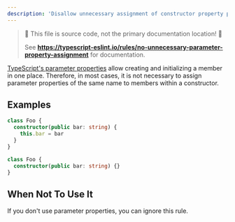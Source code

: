 ```yaml
---
description: 'Disallow unnecessary assignment of constructor property parameter.'
---
```



> 🛑 This file is source code, not the primary documentation location! 🛑
>
> See **https://typescript-eslint.io/rules/no-unnecessary-parameter-property-assignment** for documentation.

[TypeScript's parameter properties](https://www.typescriptlang.org/docs/handbook/2/classes.html#parameter-properties) allow creating and initializing a member in one place.
Therefore, in most cases, it is not necessary to assign parameter properties of the same name to members within a constructor.

## Examples

<Tabs>
<TabItem value="❌ Incorrect">

```ts
class Foo {
  constructor(public bar: string) {
    this.bar = bar
  }
}
```

</TabItem>
<TabItem value="✅ Correct">

```ts
class Foo {
  constructor(public bar: string) {}
}
```

</TabItem>
</Tabs>

## When Not To Use It

If you don't use parameter properties, you can ignore this rule.
